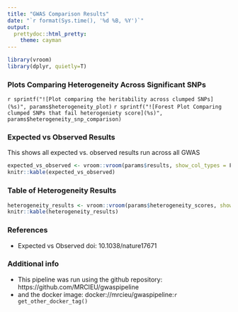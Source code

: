 ```yaml
---
title: "GWAS Comparison Results"
date: "`r format(Sys.time(), '%d %B, %Y')`"
output:
  prettydoc::html_pretty:
    theme: cayman
---
```

```r
library(vroom)
library(dplyr, quietly=T)
```

### Plots Comparing Heterogeneity Across Significant SNPs

`r sprintf("![Plot comparing the heritability across clumped SNPs](%s)", params$heterogeneity_plot)`
`r sprintf("![Forest Plot Comparing clumped SNPs that fail heterogeniety score](%s)", params$heterogeneity_snp_comparison)`

### Expected vs Observed Results

This shows all expected vs. observed results run across all GWAS
```r
expected_vs_observed <- vroom::vroom(params$results, show_col_types = F)
knitr::kable(expected_vs_observed)
```
### Table of Heterogeneity Results


```r
heterogeneity_results <- vroom::vroom(params$heterogeneity_scores, show_col_types = F)
knitr::kable(heterogeneity_results)
```
### References
* Expected vs Observed doi: 10.1038/nature17671

### Additional info

* This pipeline was run using the github repository: https://github.com/MRCIEU/gwaspipeline
* and the docker image: docker://mrcieu/gwaspipeline:`r get_other_docker_tag()`
